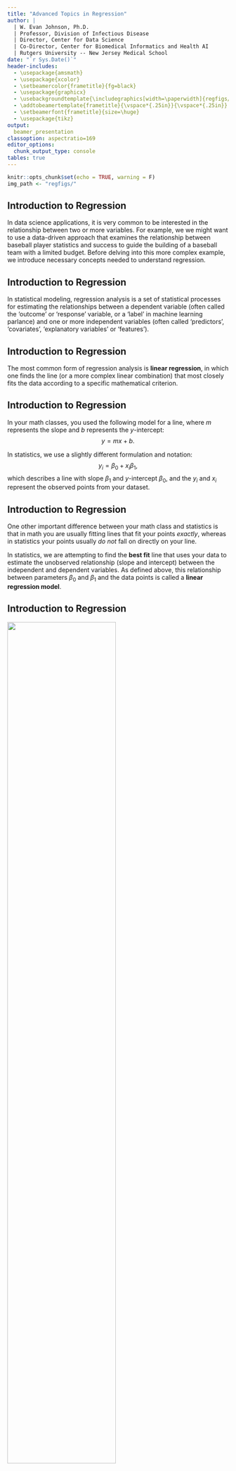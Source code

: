 ```yaml
---
title: "Advanced Topics in Regression"
author: | 
  | W. Evan Johnson, Ph.D.
  | Professor, Division of Infectious Disease
  | Director, Center for Data Science
  | Co-Director, Center for Biomedical Informatics and Health AI
  | Rutgers University -- New Jersey Medical School
date: "`r Sys.Date()`"
header-includes:
  - \usepackage{amsmath}
  - \usepackage{xcolor}
  - \setbeamercolor{frametitle}{fg=black}
  - \usepackage{graphicx}
  - \usebackgroundtemplate{\includegraphics[width=\paperwidth]{regfigs/RH_template_Page_2.png}}
  - \addtobeamertemplate{frametitle}{\vspace*{.25in}}{\vspace*{.25in}}
  - \setbeamerfont{frametitle}{size=\huge}
  - \usepackage{tikz}
output: 
  beamer_presentation
classoption: aspectratio=169 
editor_options: 
  chunk_output_type: console
tables: true
---
```


```r
knitr::opts_chunk$set(echo = TRUE, warning = F)
img_path <- "regfigs/"
```

## Introduction to Regression
\Large
In data science applications, it is very common to be interested in the relationship between two or more variables. For example, we we might want to use a data-driven approach that examines the relationship between baseball player statistics and success to guide the building of a baseball team with a limited budget.  Before delving into this more complex example, we introduce necessary concepts needed to understand regression. 

## Introduction to Regression
\Large
In statistical modeling, regression analysis is a set of statistical processes for estimating the relationships between a dependent variable (often called the 'outcome' or 'response' variable, or a 'label' in machine learning parlance) and one or more independent variables (often called 'predictors', 'covariates', 'explanatory variables' or 'features'). 

## Introduction to Regression
\Large
The most common form of regression analysis is **linear regression**, in which one finds the line (or a more complex linear combination) that most closely fits the data according to a specific mathematical criterion.

## Introduction to Regression
\Large
In your math classes, you used the following model for a line, where $m$ represents the slope and $b$ represents the $y$-intercept: 
$$y=mx+b.$$

In statistics, we use a slightly different formulation and notation: 
$$y_i=\beta_0+x_i\beta_1 ,$$
which describes a line with slope $\beta_1$ and $y$-intercept $\beta_0$, and the $y_i$ and $x_i$ represent the observed points from your dataset. 

## Introduction to Regression
\Large
One other important difference between your math class and statistics is that in math you are usually fitting lines that fit your points _exactly_, whereas in statistics your points usually _do not_ fall on directly on your line. 

In statistics, we are attempting to find the __best fit__ line that uses your data to estimate the unobserved relationship (slope and intercept) between the independent and dependent variables. As defined above, this relationship between parameters $\beta_0$ and $\beta_1$ and the data points is called a **linear regression model**. 

## Introduction to Regression
\center
![](regfigs/Linear_regression.png){height='70%'}


## Introduction to Regression
\Large
Formal Definition: suppose we observe $n$ data pairs and call them 
$${(x_i, y_i), i = 1, ..., n}.$$ 

We can describe the underlying relationship between $y_i$ and $x_i$ involving this error term $\epsilon_i$ by
$$y_i=\beta_0+x_i\beta_1 +\epsilon_i.$$

We call the deviations of the data from the line the **errors**. It is also important to note that the true underlying parameters $\beta_0$ and $\beta_1$ are not observed, but must be _estimated_ using the data.



## Introduction to Regression
\Large
The goal is to find estimated values $\hat\beta_0$ and $\hat\beta_1$ for the parameters $\beta_0$ and $\beta_1$ which would provide the "best fit" in some sense for the data points. 

Here, the "best fit" will be understood as in the __least-squares__ approach: a line that minimizes the sum of squared residuals 
$$\min_{\beta_0,\beta_1}Q(\beta_0,\beta_1) =  \underset{\beta_0,\beta_1}\inf\left\{\sum_{i=1}^n(y_i-\beta_0-x_i\beta_1)^2\right\}=\inf_{\beta_0,\beta_1}\sum_{i=1}^n \epsilon_i^2.$$

## Introduction to Regression
\Large
The least squares estimator (LSE) is the most commonly used method due to its favorable mathematical properties (not shown here). For example, it can be mathematically shown that the LSE is the _minimum variance unbiased linear estimator_--meaning that no unbiased estimator can have a smaller (sampling distrbution) variance for $\hat\beta_0$ and $\hat\beta_1$.  

## Introduction to regression
![](regfigs/rss.png)

## Case study: is height hereditary?
\Large
History of regression: Francis Galton^[https://en.wikipedia.org/wiki/Francis_Galton] studied the variation and heredity of human traits, including height data from families to try to understand heredity. While doing this, he developed the concepts of correlation and regression, as well as a connection to pairs of data that follow a normal distribution. 

\center
![](regfigs/Francis_Galton2.jpg){ width=20% }


## Case study: is height hereditary?
\Large
A very specific question Galton tried to answer was: how well can we predict a child's height based on the parents' height? The technique he developed to answer this question was called **regression**!  

__Historical note__: Galton made important contributions to statistics and genetics, but he was also a proponent of eugenics, a scientifically flawed philosophical movement with horrific historical consequences: [https://pged.org/history-eugenics-and-genetics/](https://pged.org/history-eugenics-and-genetics/).

## Case study: is height hereditary?
\Large
Galton's height data is in the `HistData` package. We will create a dataset with the heights of fathers and a randomly selected son: 

\footnotesize
```r
library(tidyverse)
library(HistData)
data("GaltonFamilies")

set.seed(1983)
galton_heights <- GaltonFamilies %>%
  filter(gender == "male") %>%
  group_by(family) %>%
  sample_n(1) %>%
  ungroup() %>%
  select(father, childHeight) %>%
  rename(son = childHeight)
```

## Case study: is height hereditary?

Suppose we were asked to summarize the father and son data. Since both distributions are well approximated by the normal distribution, we could use the two averages and two standard deviations as summaries:
\small
```r
galton_heights %>% 
  summarize(mean(father), sd(father), mean(son), sd(son))
```

However, this summary fails to describe an important characteristic of the data: the trend that the taller the father, the taller the son. 

## Case study: is height hereditary?

```r
galton_heights %>% ggplot(aes(father, son)) + 
  geom_point(alpha = 0.5)
```


## Case study: is height hereditary?
\Large
The correlation between father and son's heights is:

```r
galton_heights %>% 
    summarize(r = cor(father, son)) %>% 
    pull(r)
```

## Case study: is height hereditary?

In R, we can obtain the least squares estimates using the `lm` function. To fit the model:
$$
y_i = \beta_0 + x_i \beta_1 + \varepsilon_i
$$

with $y_i$ the son's height and $x_i$ the father's height, we can use this code to obtain the least squares estimates: 
```r
fit <- lm(son ~ father, data = galton_heights)
fit$coef
```

## Case study: is height hereditary?
The object `fit` includes more information about the fit. We can use the function `summary` to extract more of this information:
\scriptsize
```r
summary(fit)
```

## Case study: is height hereditary?
We can use `ggplot2` layers to plot $\hat{Y}$ with its confidence intervals:
\small
```r
galton_heights %>% ggplot(aes(father, son)) +
  geom_point() + geom_smooth(method = "lm")
```

## Case study: is height hereditary?
\Large
The R function `predict` takes an `lm` object as input and returns the prediction. If requested, the standard errors and other information from which we can construct confidence intervals is provided:

\scriptsize
```r
fit <- galton_heights %>% lm(son ~ father, data = .) 
y_hat <- fit %>% predict(se.fit = TRUE)
names(y_hat)
```



## Introduction to Regression
\Large
Now, we can extend our regression to include multiple ($p$) predictors: 
$$y_i=x_{i1}\beta_1+\ldots+x_{ip}\beta_p+\epsilon_i=\sum_{j=1}^{p}x_{ij}\beta_j+\epsilon_i.$$

Note that this model can still include a $y$-intercept if one of your predictors is a constant for all $x,y$ data pairs, e.g., $x_{ij}={1}$ for all $i$ for a particular $j$. In this case, $x_{ij}\beta_j=(1)\beta_j=\beta_0$.

## Introduction to Regression
Fitting the entire dataset using **multiple regression**:
\tiny
```r
fit2 <- GaltonFamilies %>% 
  lm(childHeight ~ mother + father + gender + children, data = .)
fit2 %>% summary()
```

## Introduction to Regression
Interpreting this model: 

* The intercept, $\beta_0$ = 17.4 inches (p-value=`5.08e-10`). 
* Every inch increase in mother's height leads to a $\beta_{mother}$ = 0.32 (p-value<`2e-16`) in `childHeight`.
* Every inch increase in father's height leads to a $\beta_{father}$ = 0.39 (p-value<`2e-16`) in `childHeight`.
* `Gender=female` was selected as the reference level, and `gender=male` results in an increase in $\beta_{male}=5.2$ inches (p-value`<2e-16`). _R always chooses the first level of a factor (alphabetically) as the reference._ 
* The number of children $\beta_{children}$ is not a significant predictor of child height (p-value=0.0825).
* Multiple $R^2=0.637$ and adjusted $R^2=0.635$, thus `father`, `mother`, and `gender` are moderately strong predictors of `childHeight`.

## Introduction to Regression
\Large
In addition, we can use matrices to represent our model. Assume ${\bf y}=(y_1, y_2, \ldots, y_n)$ with a matrix of predictors ${\bf X}$ and coefficient vector $\beta$ ($n\times 1$ vector). Then we can define our regression equation as: $${\bf y}=X\beta+\epsilon,$$
where $\epsilon\sim N({\bf 0},\sigma^2 I_n)$ and $I_n$ is an identity matrix with dimension $n$.

## Introduction to Regression
\Large
Minimizing the least squared error is can be represented by
$$\hat\beta=\underset{\beta}\inf\left\{\sum_{i=1}^{n}(y_i-\sum_{j=1}^{p}x_{ij}\beta_j)^2\right\}=\underset{\beta}\inf\left\{({\bf y}-{\bf X}\beta)'({\bf y}-{\bf X}\beta)\right\}$$

## Diversion: Maximum Likelihood for a Normal mean
\Large
Assume ${\bf x}=(x_1, x_2, \ldots, x_N)$, where $x_i$s are independent from a Normal($\mu,\sigma^2$) distribution, where ${\bf x}$ is observed and $\sigma^2$ is known. Then 
$$L(\mu|{\bf x})=\left\{\frac{1}{2\pi\sigma^2}\right\}^{N/2}exp\left\{-\frac{1}{2\sigma^2}\sum_{i=1}^{N}(x_i-\mu)^2\right\}$$\pause
Notice we can maximize $L(\mu|{\bf x})$ by minimizing $\sum_{i=1}^{N}(x_i-\mu)^2$ for $\mu$.

## Diversion: Maximum Likelihood for a Normal mean
\Large
Note the following:
\[
\begin{aligned}
\sum_{i=1}^{N}(x_i-\mu)^2 &= \sum_{i=1}^{N}(x_i^2-2\mu x_i+\mu^2)\\\pause
  &= \sum_{i=1}^{N}x_i^2-2\mu\sum_{i=1}^{N}x_i+N\mu^2\\\pause
\end{aligned}
\]

## Diversion: Maximum Likelihood for a Normal mean
therefore:
\[
\begin{aligned}
\frac{\partial}{\partial\mu} &=-2\sum x_i+2N\hat\mu\stackrel{set}{=}0\\\pause
  &\Rightarrow N\hat\mu = \sum x_i\\\pause
  &\Rightarrow \hat\mu = \frac{\sum x_i}{N}
\end{aligned}
\]



## Diversion: Maximum Likelihood for Regression
\Large
Assume ${\bf y}=(y_1, y_2, \ldots, y_N)$ with a matrix of predictors ${\bf X}$ and coefficient vector $\beta$ ($n\times 1$ vector). Then we can define our regression equation as: $${\bf y}=X\beta+\epsilon,$$
where $\epsilon\sim N({\bf 0},\sigma^2 I_N)$ and $I_N$ is an identity matrix with dimension $N$.

## Diversion: Maximum Likelihood for Regression
\Large
Now, extending the Normal mean MLE to regression, we note that $$\sum_{i=1}^{N}(y_i-x_1\beta_1-\ldots-x_N\beta_N)^2=({\bf y}-{\bf X}\beta)'({\bf y}-{\bf X}\beta),$$\pause
so
$$L(\beta|{\bf X},{\bf y})=\left\{\frac{1}{2\pi\sigma^2}\right\}^{N/2}exp\left\{-\frac{1}{2\sigma^2}({\bf y}-{\bf X}\beta)'({\bf y}-{\bf X}\beta)\right\}.$$
Thus maximizing the Likelihood is equivalent to minimizing $({\bf y}-{\bf X}\beta)'({\bf y}-{\bf X}\beta)$, or in other words, minimizing the sum of the squared error!

## Diversion: Maximum Likelihood for Regression
\Large
Note 
$$({\bf y}-{\bf X}\beta)'({\bf y}-{\bf X}\beta)={\bf y}'{\bf y}-2\beta'{\bf X}'{\bf y}+\beta'{\bf X}'{\bf X}\beta,$$\pause
and therefore
\[
\begin{aligned}
\frac{\partial}{\partial\beta} &=-2{\bf X}'{\bf y}+2{\bf X}'{\bf X}\hat\beta \stackrel{set}{=}0\\\pause
  &\Rightarrow {\bf X'X}\hat\beta = {\bf X'y}\\\pause
  &\Rightarrow {\bf (X'X)}^{-1}{\bf X'X}\hat\beta = {\bf (X'X)}^{-1}{\bf X'y}\\\pause
  &\Rightarrow \hat\beta = {\bf (X'X)}^{-1}{\bf X'y}
\end{aligned}
\]

## Diversion: Maximum Likelihood for Regression
\Large
Now note: 
\[
\begin{aligned}
E[\hat\beta] &= E[{\bf (X'X)}^{-1}{\bf X'y}] \\\pause
  &= {\bf (X'X)}^{-1}{\bf X'}E[{\bf y}]\\\pause
  &= {\bf (X'X)}^{-1}{\bf X'X\beta}\\\pause
  &= \beta
\end{aligned}
\]

## Diversion: Maximum Likelihood for Regression
\Large
And, remembering that $$Var[{\bf Ay}]={\bf A}\{Var[{\bf y}]\}{\bf A'},$$ 
so therefore,
\[
\begin{aligned}
Var[\hat\beta] &= Var[{\bf (X'X)}^{-1}{\bf X'y}] \\\pause
  &= {\bf (X'X)}^{-1}{\bf X'}\{Var[{\bf y}]\}{\bf X}{\bf (X'X)}^{-1}\\\pause
  &= {\bf (X'X)}^{-1}{\bf X'}\{\sigma^2 I_N\}{\bf X}{\bf (X'X)}^{-1}\\\pause
  &= \sigma^2{\bf (X'X)}^{-1}{\bf X'X}{\bf (X'X)}^{-1}\\\pause
  &= \sigma^2{\bf (X'X)}^{-1}.
\end{aligned}
\]

Typically, we use the following to estimate $\sigma^2$:
$$\hat\sigma^2=\frac{1}{N-p-1}({\bf y}-X{\bf\hat\beta})'({\bf y}-X{\bf\hat\beta})$$

## Diversion: Maximum Likelihood for Regression
\Large
So we can conduct a hypothesis test $\beta$, where $H_0: \beta_j=0$ versus $H_a: \beta_j \ne 0$ using the statistic: 

$$t_{\beta_j} = \frac{\hat\beta_j}{\hat\sigma\sqrt{v_{jj}}},$$ 
where $v_{jj}$ is the $j$th diagonal element of ${\bf V={\bf (X'X)}^{-1}}$. Under $H_0$, $t_{\beta_j}$ will follow a $t$ distribution with $N-p-1$ degrees of freedom.



<!--
## Case study: is height hereditary?
\center
![](regfigs/Galton's_correlation_diagram_1875.jpg) 
-->



## Case study: is height hereditary?
\Large
Thus using our estimator for ${\bf\beta}$: <!-- and $\hat\sigma^2$: -->

$${\bf\hat\beta} = (X'X)^{-1}X'{\bf y}$$ <!--, Var({\bf\hat\beta})=\sigma^2(X'X)^{-1}, \mbox{ and }$$ --> <!--$$\hat\sigma^2=\frac{1}{N-p-1}({\bf y}-X{\bf\hat\beta})'({\bf y}-X{\bf\hat\beta})$$ -->
\normalsize
```r
X <- cbind(1,galton_heights$father)
y <- galton_heights$son
beta_hat <- solve(t(X)%*%X)%*%t(X)%*%y
beta_hat
```

## Case study: is height hereditary?
Predicted values can be obtained by: $\hat y = X\hat\beta$, In R: 
\scriptsize
```r
y_hat <- X %*% beta_hat

galton_heights %>% ggplot(aes(father, son)) +
  geom_point(alpha = 0.5) +
  geom_point(aes(y = y_hat), col = "red") +
  geom_abline(slope = 1, intercept = 0)
```

## Case study: is height hereditary?
\center
![](regfigs/Galton's_regression_diagram_1886.png){width=50%}


## Case study: is height hereditary?
For hypothesis testing we can optain a standard error: 
$$SE({\hat\beta_i})=\hat\sigma \sqrt{v_{ii}},$$ where $v_{ii}$ is the $i$th diagonal element of $(X'X)^{-1}$, and $$\hat\sigma^2=\frac{1}{N-p-1}({\bf y}-X{\bf\hat\beta})'({\bf y}-X{\bf\hat\beta})$$

```r
N <- length(y)
p <- length(beta_hat)
sigma2_hat <- 1 / (N - p - 1) * 
  t(y - X %*% beta_hat) %*% (y - X %*% beta_hat)
V <- solve(t(X) %*% X)
Z2 <- beta_hat[2] / sqrt(sigma2_hat * V[2, 2])
Z2
```


## The Regression Fallacy
\Large

Wikipedia defines the _sophomore slump_ as: \vskip .2in

> A sophomore slump or sophomore jinx or sophomore jitters refers to an instance in which a second, or sophomore, effort fails to live up to the standards of the first effort. It is commonly used to refer to the apathy of students (second year of high school, college or university), the performance of athletes (second season of play), singers/bands (second album), television shows (second seasons) and movies (sequels/prequels).

## The Regression Fallacy
\Large
In Major League Baseball, the rookie of the year (ROY) award is given to the first-year player who is judged to have performed the best. The _sophmore slump_ phrase is used to describe the observation that ROY award winners don't do as well during their second year. For example, this Fox Sports article^[http://www.foxsports.com/mlb/story/kris-bryant-carlos-correa-rookies-of-year-award-matt-duffy-francisco-lindor-kang-sano-120715] asks "Will MLB's tremendous rookie class of 2015 suffer a sophomore slump?".

## The Regression Fallacy
\Large
Does the data confirm the existence of a sophomore slump? Let's take a look. Examining the data for batting average, we see that this observation holds true for the top performing ROYs:

<!--The data is available in the Lahman library, but we have to do some work to create a table with the statistics for all the ROY. First we create a table with player ID, their names, and their most played position.-->

```r
library(tidyverse)
library(Lahman)
playerInfo <- Fielding %>% 
  group_by(playerID) %>% 
  arrange(desc(G)) %>%
  slice(1) %>%
  ungroup %>% 
  left_join(People, by="playerID") %>% 
  select(playerID, nameFirst, nameLast, POS)
```


<!--
Now, we will create a table with only the ROY award winners and add their batting statistics. We filter out pitchers, since pitchers are not given awards for batting and we are going to focus on offense. Specifically, we will focus on batting average since it is the summary that most pundits talk about when discussing the sophomore slump:
-->

```r
ROY <- AwardsPlayers %>%
  filter(awardID == "Rookie of the Year") %>% 
  left_join(playerInfo, by="playerID") %>%
  rename(rookie_year = yearID) %>%
  right_join(Batting, by="playerID") %>% 
  mutate(AVG = H/AB) %>% 
  filter(POS != "P")
```

<!--
We also will keep only the rookie and sophomore seasons and remove players that did not play sophomore seasons:
-->
```r
ROY <- ROY %>%  
  filter(yearID == rookie_year | yearID == rookie_year+1) %>% 
  group_by(playerID) %>% 
  mutate(rookie = ifelse(yearID == min(yearID), "rookie", "sophomore")) %>%
  filter(n() == 2) %>% 
  ungroup %>%
  select(playerID, rookie_year, rookie, nameFirst, nameLast, AVG) 
```

<!--
Finally, we will use the `spread` function to have one column for the rookie and sophomore years batting averages:
-->

```r
ROY <- ROY %>% spread(rookie, AVG) %>% arrange(desc(rookie)) 
tmp <- ROY %>% slice(1:5) %>%
  select(nameFirst, nameLast, rookie_year, rookie, sophomore)
if(knitr::is_html_output()){
  knitr::kable(tmp, "html") %>%
    kableExtra::kable_styling(bootstrap_options = "striped", 
                              full_width = FALSE)
} else{
  knitr::kable(tmp, "latex", booktabs = TRUE) %>%
    kableExtra::kable_styling(font_size = 8)
}
```

## The Regression Fallacy
\Large
In fact, the proportion of players that have a lower batting average their sophomore year is `r mean(ROY$sophomore - ROY$rookie <= 0)`.

o is it "jitters" or "jinx"? To answer this question, let's turn our attention to all players that played the 2013 and 2014 seasons and batted more than 130 times (minimum to win Rookie of the Year). 

<!--We perform similar operations to what we did above: -->

```r
two_years <- Batting %>% 
  filter(yearID %in% 2013:2014) %>% 
  group_by(playerID, yearID) %>%  
  filter(sum(AB) >= 130) %>% 
  summarize(AVG = sum(H)/sum(AB)) %>% 
  ungroup %>% 
  spread(yearID, AVG) %>% 
  filter(!is.na(`2013`) & !is.na(`2014`)) %>%
  left_join(playerInfo, by="playerID") %>% 
  filter(POS!="P") %>% 
  select(-POS) %>%
  arrange(desc(`2013`)) %>% 
  select(nameFirst, nameLast, `2013`, `2014`)
```  

## The Regression Fallacy
\Large
The same pattern arises when we look at the top performers: batting averages go down for most of the top performers.

```r
tmp <- two_years %>% slice(1:5) 
if(knitr::is_html_output()){
  knitr::kable(tmp, "html") %>%
    kableExtra::kable_styling(bootstrap_options = "striped", full_width = FALSE)
} else{
  knitr::kable(tmp, "latex", booktabs = TRUE) %>%
    kableExtra::kable_styling(font_size = 8)
}
```
But these are not rookies! 

## The Regression Fallacy
\Large
Also, look at what happens to the worst performers of 2013:

```r
tmp <- arrange(two_years, `2013`) %>% slice(1:5)
if(knitr::is_html_output()){
  knitr::kable(tmp, "html") %>%
    kableExtra::kable_styling(bootstrap_options = "striped", full_width = FALSE)
} else{
  knitr::kable(tmp, "latex", booktabs = TRUE) %>%
    kableExtra::kable_styling(font_size = 8)
}
```

Their batting averages mostly go up! 

## The Regression Fallacy
\Large
Is this some sort of reverse sophomore slump? It is not. There is no such thing as the sophomore slump. This is all explained with a simple statistical fact: the correlation for performance in two separate years is high, but not perfect:

```r
qplot(`2013`, `2014`, data = two_years)
```

## The Regression Fallacy
\Large
The correlation is `r cor(two_years$"2013",two_years$"2014")` and
the data look very much like a bivariate normal distribution, which means we predict a 2014 batting average $Y$ for any given player that had a 2013 batting average $X$ with:

$$ \frac{Y - .255}{.032} = 0.46 \left( \frac{X - .261}{.023}\right) $$

## The Regression Fallacy
\Large
Because the correlation is not perfect, regression tells us that, on average, expect high performers from 2013 to do a bit worse in 2014. It's not a jinx; it's just due to chance. The ROY are selected from the top values of $X$ so it is expected that $Y$ will **regress to the mean**.




## Session Info
\tiny
```r
sessionInfo()
```
